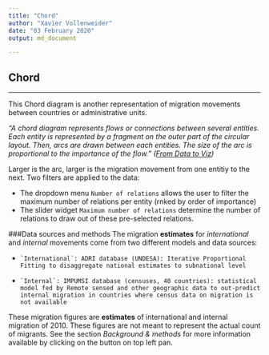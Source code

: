 ```yaml
---
title: "Chord"
author: "Xavier Vollenweider"
date: "03 February 2020"
output: md_document

---
```

## Chord

***
This Chord diagram is another representation of migration movements between countries or administrative units.

*"A chord diagram represents flows or connections between several entities. Each entity is represented by a fragment on the outer part of the circular layout. Then, arcs are drawn between each entities. The size of the arc is proportional to the importance of the flow." (<a href="https://www.data-to-viz.com/graph/chord.html" target="_blank">From Data to Viz</a>)* 



Larger is the arc, larger is the migration movement from one entitiy to the next. Two filters are applied to the data:

*   The dropdown menu `Number of relations` allows the user to filter the maximum number of relations per entity (rnked by order of importance)
*   The slider widget `Maximum number of relations` determine the number of relations to draw out of these pre-selected relations.


###Data sources and methods
The migration **estimates** for *international* and *internal* movements come from two different models and data sources: 

*	  `International`: ADRI database (UNDESA): Iterative Proportional Fitting to disaggregate national estimates to subnational level
*	  `Internal`: IMPUMSI database (censuses, 40 countries): statistical model fed by Remote sensed and other geographic data to out-predict internal migration in countries where census data on migration is not available

These migration figures are **estimates** of international and internal migration of 2010. These figures are not meant to represent the actual count of migrants. See the section *Background & methods* for more information available by clicking on the button on top left pan.
